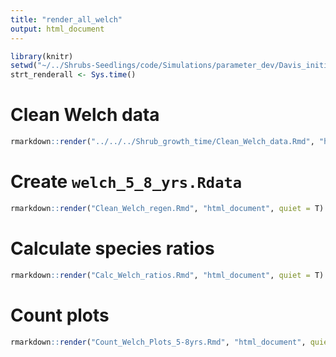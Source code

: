 ```yaml
---
title: "render_all_welch"
output: html_document
---
```



```r
library(knitr)
setwd("~/../Shrubs-Seedlings/code/Simulations/parameter_dev/Davis_initialization")
strt_renderall <- Sys.time()
```

# Clean Welch data
```r
rmarkdown::render("../../../Shrub_growth_time/Clean_Welch_data.Rmd", "html_document", quiet = T)
```

# Create `welch_5_8_yrs.Rdata`
```r
rmarkdown::render("Clean_Welch_regen.Rmd", "html_document", quiet = T)
```

# Calculate species ratios
```r
rmarkdown::render("Calc_Welch_ratios.Rmd", "html_document", quiet = T)
```

# Count plots
```r
rmarkdown::render("Count_Welch_Plots_5-8yrs.Rmd", "html_document", quiet = T)
```


